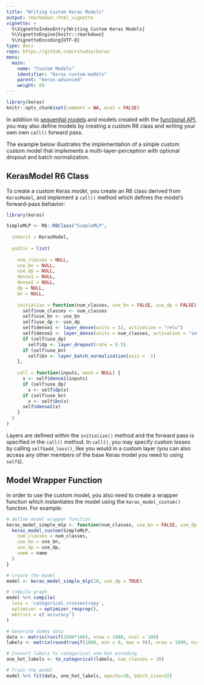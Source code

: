 ```yaml
---
title: "Writing Custom Keras Models"
output: rmarkdown::html_vignette
vignette: >
  %\VignetteIndexEntry{Writing Custom Keras Models} 
  %\VignetteEngine{knitr::rmarkdown} 
  %\VignetteEncoding{UTF-8}
type: docs
repo: https://github.com/rstudio/keras
menu:
  main:
    name: "Custom Models"
    identifier: "keras-custom-models"
    parent: "keras-advanced"
    weight: 60
---
```


```r
library(keras)
knitr::opts_chunk$set(comment = NA, eval = FALSE)
```

In addition to [sequential models](sequential_model.html) and models created with the [functional API](functional_api.html), you may also define models by creating a custom R6 class and writing your own own `call()` forward pass.

The example below illustrates the implementation of a simple custom custom model that implements a multi-layer-perceptron with optional dropout and batch normalization.

## KerasModel R6 Class

To create a custom Keras model, you create an R6 class derived from `KerasModel`, and implement a `call()` method which defines the model's forward-pass behavior:

```r
library(keras)

SimpleMLP <- R6::R6Class("SimpleMLP",
                                  
  inherit = KerasModel,
  
  public = list(
    
    num_classes = NULL,
    use_bn = NULL,
    use_dp = NULL,
    dense1 = NULL,
    dense2 = NULL,
    dp = NULL,
    bn = NULL,
    
    initialize = function(num_classes, use_bn = FALSE, use_dp = FALSE) {
      self$num_classes <- num_classes
      self$use_bn <- use_bn
      self$use_dp <- use_dp
      self$dense1 <- layer_dense(units = 32, activation = "relu")
      self$dense2 <- layer_dense(units = num_classes, activation = "softmax")
      if (self$use_dp)
        self$dp <- layer_dropout(rate = 0.5)
      if (self$use_bn)
        self$bn <- layer_batch_normalization(axis = -1)
    },
    
    call = function(inputs, mask = NULL) {
      x <- self$dense1(inputs)
      if (self$use_dp)
        x <- self$dp(x)
      if (self$use_bn)
        x <- self$bn(x)
      self$dense2(x)
    }
  )
)
```

Layers are defined within the `initialize()` method and the forward pass is specified in the `call()` method. In `call()`, you may specify custom losses by calling `self$add_loss()`, like you would in a custom layer (you can also access any other members of the base Keras model you need to using `self$`).


## Model Wrapper Function

In order to use the custom model, you also need to create a wrapper function which instantiates the model using the `keras_model_custom()` function. For example:

```r
# define model wrapper function
keras_model_simple_mlp <- function(num_classes, use_bn = FALSE, use_dp = FALSE, name = NULL) {
  keras_model_custom(SimpleMLP, 
    num_classes = num_classes,
    use_bn = use_bn,
    use_dp = use_dp,
    name = name
  )
}

# create the model 
model <- keras_model_simple_mlp(10, use_dp = TRUE)

# compile graph
model %>% compile(
  loss = 'categorical_crossentropy',
  optimizer = optimizer_rmsprop(),
  metrics = c('accuracy')
)

# Generate dummy data
data <- matrix(runif(1000*100), nrow = 1000, ncol = 100)
labels <- matrix(round(runif(1000, min = 0, max = 9)), nrow = 1000, ncol = 1)

# Convert labels to categorical one-hot encoding
one_hot_labels <- to_categorical(labels, num_classes = 10)

# Train the model
model %>% fit(data, one_hot_labels, epochs=10, batch_size=32)
```






